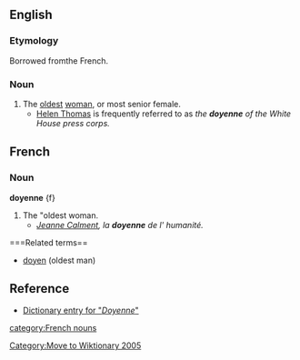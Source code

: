 {{merge|doyenne}}
[[Category:Move to Wiktionary 2005]]
{{User:Dmcdevit/TWFrench}}

==English==

===Etymology===
Borrowed fromthe French.

===Noun===
{{en-noun}}

# The [[old]]est [[woman]], or most senior female.
#* [[w:Helen Thomas|Helen Thomas]] is frequently referred to as ''the '''doyenne''' of the White House press corps.'' 

==French==

===Noun===
'''doyenne''' {f}

#  The "oldest woman.
#* ''[[w:Jeanne Calment|Jeanne Calment]], la '''doyenne''' de l' humanité.'' 

===Related terms==
* [[doyen]] (oldest man)
 
==Reference==
*[http://www.bartleby.com/61/19/D0371900.html Dictionary entry for "''Doyenne''"]

[[category:French nouns]]